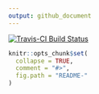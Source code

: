 ```yaml
---
output: github_document
---
```


<!-- README.md is generated from README.Rmd. Please edit that file -->

[![Travis-CI Build Status](https://travis-ci.org/ericwatt/eapath.svg?branch=master)](https://travis-ci.org/ericwatt/eapath)

```r
knitr::opts_chunk$set(
  collapse = TRUE,
  comment = "#>",
  fig.path = "README-"
)
```
